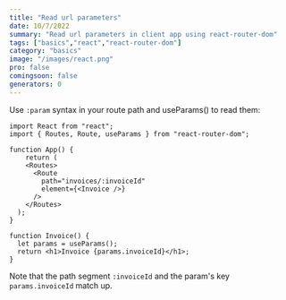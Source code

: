 ```yaml
---
title: "Read url parameters"
date: 10/7/2022
summary: "Read url parameters in client app using react-router-dom"
tags: ["basics","react","react-router-dom"]
category: "basics"
image: "/images/react.png"
pro: false
comingsoon: false
generators: 0
---
```


Use `:param` syntax in your route path and useParams() to read them:

```tsx {2,8,15,16}
import React from "react";
import { Routes, Route, useParams } from "react-router-dom";

function App() {
    return (
    <Routes>
      <Route
        path="invoices/:invoiceId"
        element={<Invoice />}
      />
    </Routes>
  );
}

function Invoice() {
  let params = useParams();
  return <h1>Invoice {params.invoiceId}</h1>;
}
```

Note that the path segment `:invoiceId` and the param's key `params.invoiceId` match up.
